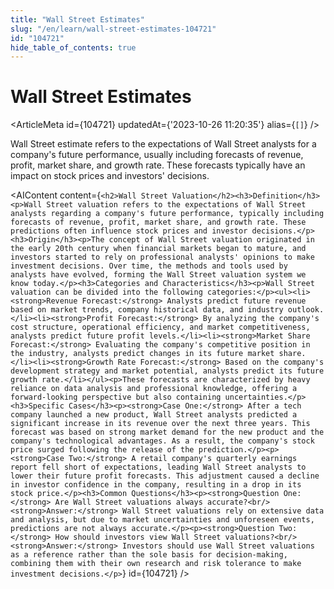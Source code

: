 ```yaml
---
title: "Wall Street Estimates"
slug: "/en/learn/wall-street-estimates-104721"
id: "104721"
hide_table_of_contents: true
---
```



# Wall Street Estimates

<ArticleMeta id={104721} updatedAt={'2023-10-26 11:20:35'} alias={`[]`} />
<div className='border-solid border-b border-t-0 my-4 border-[var(--ifm-color-gray-300)]' />

Wall Street estimate refers to the expectations of Wall Street analysts for a company's future performance, usually including forecasts of revenue, profit, market share, and growth rate. These forecasts typically have an impact on stock prices and investors' decisions.

<AIContent content={`<h2>Wall Street Valuation</h2><h3>Definition</h3><p>Wall Street valuation refers to the expectations of Wall Street analysts regarding a company's future performance, typically including forecasts of revenue, profit, market share, and growth rate. These predictions often influence stock prices and investor decisions.</p><h3>Origin</h3><p>The concept of Wall Street valuation originated in the early 20th century when financial markets began to mature, and investors started to rely on professional analysts' opinions to make investment decisions. Over time, the methods and tools used by analysts have evolved, forming the Wall Street valuation system we know today.</p><h3>Categories and Characteristics</h3><p>Wall Street valuation can be divided into the following categories:</p><ul><li><strong>Revenue Forecast:</strong> Analysts predict future revenue based on market trends, company historical data, and industry outlook.</li><li><strong>Profit Forecast:</strong> By analyzing the company's cost structure, operational efficiency, and market competitiveness, analysts predict future profit levels.</li><li><strong>Market Share Forecast:</strong> Evaluating the company's competitive position in the industry, analysts predict changes in its future market share.</li><li><strong>Growth Rate Forecast:</strong> Based on the company's development strategy and market potential, analysts predict its future growth rate.</li></ul><p>These forecasts are characterized by heavy reliance on data analysis and professional knowledge, offering a forward-looking perspective but also containing uncertainties.</p><h3>Specific Cases</h3><p><strong>Case One:</strong> After a tech company launched a new product, Wall Street analysts predicted a significant increase in its revenue over the next three years. This forecast was based on strong market demand for the new product and the company's technological advantages. As a result, the company's stock price surged following the release of the prediction.</p><p><strong>Case Two:</strong> A retail company's quarterly earnings report fell short of expectations, leading Wall Street analysts to lower their future profit forecasts. This adjustment caused a decline in investor confidence in the company, resulting in a drop in its stock price.</p><h3>Common Questions</h3><p><strong>Question One:</strong> Are Wall Street valuations always accurate?<br/><strong>Answer:</strong> Wall Street valuations rely on extensive data and analysis, but due to market uncertainties and unforeseen events, predictions are not always accurate.</p><p><strong>Question Two:</strong> How should investors view Wall Street valuations?<br/><strong>Answer:</strong> Investors should use Wall Street valuations as a reference rather than the sole basis for decision-making, combining them with their own research and risk tolerance to make investment decisions.</p>`} id={104721} />
